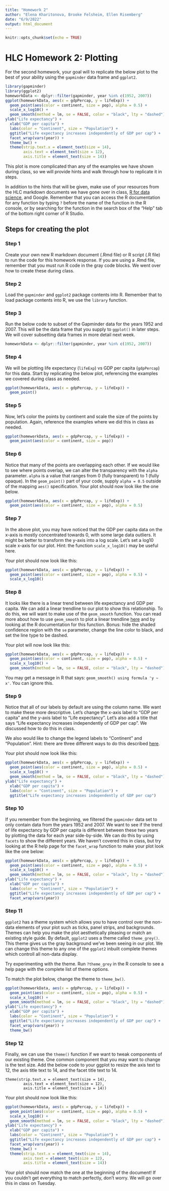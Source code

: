 ```yaml
---
title: "Homework 2"
author: "Elena Kharitonova, Brooke Felsheim, Ellen Risemberg"
date: "6/9/2022"
output: html_document
---
```


```r
knitr::opts_chunk$set(echo = TRUE)
```


# HLC Homework 2: Plotting

For the second homework, your goal will to replicate the below plot to the best
of your ability using the `gapminder` data frame and `ggplot2`.

```r
library(gapminder)
library(ggplot2)
homeworkData <- dplyr::filter(gapminder, year %in% c(1952, 2007))
ggplot(homeworkData, aes(x = gdpPercap, y = lifeExp)) + 
  geom_point(aes(color = continent, size = pop), alpha = 0.5) +
  scale_x_log10() +
  geom_smooth(method = lm, se = FALSE, color = "black", lty = "dashed") + 
ylab("Life expectancy") + 
  xlab("GDP per capita") + 
  labs(color = "Continent", size = "Population") + 
  ggtitle("Life expectancy increases independently of GDP per cap") +
  facet_wrap(vars(year)) + 
  theme_bw() +
  theme(strip.text.x = element_text(size = 14),
        axis.text = element_text(size = 12),
        axis.title = element_text(size = 14))
```

This plot is more complicated than any of the examples we have shown during
class, so we will provide hints and walk through how to replicate it in steps.

In addition to the hints that will be given, make use of your resources from the 
HLC markdown documents we have gone over in class, [R for data science](https://r4ds.had.co.nz/data-visualisation.html), and Google. Remember
that you can access the R documentation for any function by typing `?` before
the name of the function in the R console, or by searching for the function in the 
search box of the "Help" tab of the bottom right corner of R Studio.

## Steps for creating the plot

### Step 1

Create your own new R markdown document (.Rmd file) or R script (.R file) to run 
the code for this homework response. If you are using a .Rmd file, remember that 
you must run R code in the gray code blocks. We went over how to create these
during class.

### Step 2

Load the `gapminder` and `ggplot2` package contents into R. Remember that to load
package contents into R, we use the `library` function.

### Step 3

Run the below code to subset of the Gapminder data for the years 1952 and 2007. 
This will be the data frame that you supply to `ggplot()` in later steps. We
will cover subsetting data frames in more detail next week.
 
```r
homeworkData <- dplyr::filter(gapminder, year %in% c(1952, 2007))
```

### Step 4

We will be plotting life expectancy (`lifeExp`) vs GDP per capita (`gdpPercap`) 
for this data. Start by replicating the below plot, referencing the examples we 
covered during class as needed.

```r
ggplot(homeworkData, aes(x = gdpPercap, y = lifeExp)) + 
  geom_point()
```

### Step 5

Now, let's color the points by continent and scale the size of the points by
population. Again, reference the examples where we did this in class as needed. 

```r
ggplot(homeworkData, aes(x = gdpPercap, y = lifeExp)) + 
  geom_point(aes(color = continent, size = pop))
```

### Step 6

Notice that many of the points are overlapping each other. If we would like to
see where points overlap, we can alter the transparency with the `alpha` parameter.
`alpha` is a value that ranges from 0 (fully transparent) to 1 (fully opaque).
In the `geom_point()` part of your code, supply `alpha = 0.5` outside of the
mapping `aes()` specification. Your plot should now look like the one below.

```r
ggplot(homeworkData, aes(x = gdpPercap, y = lifeExp)) + 
  geom_point(aes(color = continent, size = pop), alpha = 0.5)
```

### Step 7

In the above plot, you may have noticed that the GDP per capita data on the x-axis
is mostly concentrated towards 0, with some large data outliers. It might be
better to transform the y-axis into a log scale. Let's set a log10 scale x-axis
for our plot. Hint: the function `scale_x_log10()` may be useful here. 

Your plot should now look like this:

```r
ggplot(homeworkData, aes(x = gdpPercap, y = lifeExp)) + 
  geom_point(aes(color = continent, size = pop), alpha = 0.5) +
  scale_x_log10()
```

### Step 8

It looks like there is a linear trend between life expectancy and GDP per capita.
We can add a linear trendline to our plot to show this relationship. To do this,
we will want to make use of the `geom_smooth` function. You can read more about 
how to use `geom_smooth` to plot a linear trendline [here](https://www.statology.org/ggplot-trendline/) and by looking at the R
documentation for this function. Bonus: hide the shaded confidence region with
the `se` parameter, change the line color to black, and set the line type to 
be dashed.

Your plot will now look like this:

```r
ggplot(homeworkData, aes(x = gdpPercap, y = lifeExp)) + 
  geom_point(aes(color = continent, size = pop), alpha = 0.5) +
  scale_x_log10() +
  geom_smooth(method = lm, se = FALSE, color = "black", lty = "dashed")
```

You may get a message in R that says: `geom_smooth() using formula 'y ~ x'`.
You can ignore this.

### Step 9

Notice that all of our labels by default are using the column name. We want to
make these more descriptive. Let's change the x-axis label to "GDP per capita" 
and the y-axis label to "Life expectancy". Let's also add a title that says "Life 
expectancy increases independently of GDP per cap". We discussed how to do this 
in class.

We also would like to change the legend labels to "Continent" and "Population". 
Hint: there are three different ways to do this described [here](https://r-charts.com/ggplot2/legend/#title).

Your plot should now look like this:

```r
ggplot(homeworkData, aes(x = gdpPercap, y = lifeExp)) + 
  geom_point(aes(color = continent, size = pop), alpha = 0.5) +
  scale_x_log10() +
  geom_smooth(method = lm, se = FALSE, color = "black", lty = "dashed") + 
ylab("Life expectancy") + 
  xlab("GDP per capita") + 
  labs(color = "Continent", size = "Population") + 
  ggtitle("Life expectancy increases independently of GDP per cap")
```

### Step 10

If you remember from the beginning, we filtered the `gapminder` data set to only
contain data from the years 1952 and 2007. We want to see if the trend of life
expectancy by GDP per capita is different between these two years by plotting 
the data for each year side-by-side. We can do this by using `facets` to show
the different years. We haven't covered this in class, but try looking at the R
help page for the `facet_wrap` function to make your plot look like the one below:

```r
ggplot(homeworkData, aes(x = gdpPercap, y = lifeExp)) + 
  geom_point(aes(color = continent, size = pop), alpha = 0.5) +
  scale_x_log10() +
  geom_smooth(method = lm, se = FALSE, color = "black", lty = "dashed") + 
ylab("Life expectancy") + 
  xlab("GDP per capita") + 
  labs(color = "Continent", size = "Population") + 
  ggtitle("Life expectancy increases independently of GDP per cap") +
  facet_wrap(vars(year))
```

### Step 11

`ggplot2` has a theme system which allows you to have control over the non-data 
elements of your plot such as ticks, panel strips, and backgrounds. Themes can 
help you make the plot aesthetically pleasing or match an existing style guide. 
By default, `ggplot2` uses a theme called `theme_grey()`. This theme gives us the
gray background we've been seeing in our plot. We can change this theme to any
one of the `ggplot2` inbuilt complete themes which controll all non-data display.

Try experimenting with the theme. Run `?theme_grey` in the R console to see a
help page with the complete list of theme options. 

To match the plot below, change the theme to `theme_bw()`.

```r
ggplot(homeworkData, aes(x = gdpPercap, y = lifeExp)) + 
  geom_point(aes(color = continent, size = pop), alpha = 0.5) +
  scale_x_log10() +
  geom_smooth(method = lm, se = FALSE, color = "black", lty = "dashed") + 
ylab("Life expectancy") + 
  xlab("GDP per capita") + 
  labs(color = "Continent", size = "Population") + 
  ggtitle("Life expectancy increases independently of GDP per cap") +
  facet_wrap(vars(year)) + 
  theme_bw()
```

### Step 12

Finally, we can use the `theme()` function if we want to tweak components of our
existing theme. One common component that you may want to change is the text size. 
Add the below code to your ggplot to resize the axis text to 12, the axis title 
text to 14, and the facet title text to 14.

```
theme(strip.text.x = element_text(size = 14),
        axis.text = element_text(size = 12),
        axis.title = element_text(size = 14))
```

Your plot should now look like this:

```r
ggplot(homeworkData, aes(x = gdpPercap, y = lifeExp)) + 
  geom_point(aes(color = continent, size = pop), alpha = 0.5) +
  scale_x_log10() +
  geom_smooth(method = lm, se = FALSE, color = "black", lty = "dashed") + 
ylab("Life expectancy") + 
  xlab("GDP per capita") + 
  labs(color = "Continent", size = "Population") + 
  ggtitle("Life expectancy increases independently of GDP per cap") +
  facet_wrap(vars(year)) + 
  theme_bw() +
  theme(strip.text.x = element_text(size = 14),
        axis.text = element_text(size = 12),
        axis.title = element_text(size = 14))
```

Your plot should now match the one at the beginning of the document! If you
couldn't get everything to match perfectly, don't worry. We will go over this in
class on Tuesday.

